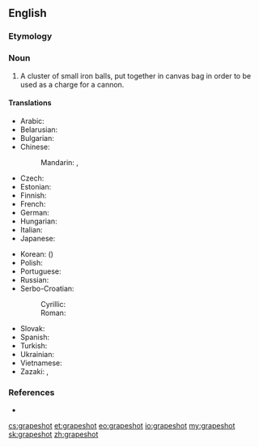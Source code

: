 ==English==
{{wikipedia}}

===Etymology===
{{compound|grape|shot|lang=en}}

===Noun===
{{en-noun|-|grapeshot|grapeshots}}

# {{lb|en|historical}} A cluster of small iron balls, put together in canvas bag in order to be used as a charge for a cannon.

====Translations====
{{trans-top|type of shot}}
* Arabic: {{t-needed|ar}}
* Belarusian: {{t|be|карце́ч|f|sc=Cyrl}}
* Bulgarian: {{t+|bg|карте́ч|m}}
* Chinese:
*: Mandarin: {{t+|cmn|葡萄彈|sc=Hani}}, {{t+|cmn|葡萄弹|tr=pútáodàn|sc=Hani}}
* Czech: {{t|cs|kartáč|m}}
* Estonian: {{t|et|kartetš}}
* Finnish: {{t+|fi|kartessi}}
* French: {{t+|fr|mitraille|f}}
* German: {{t+|de|Kartätsche|f}}
* Hungarian: {{t+|hu|kartács}}
* Italian: {{t+|it|mitraglia|f}}
* Japanese: {{t|ja|葡萄弾|tr=ぶどうだん, budōdan|sc=Jpan}}
{{trans-mid}}
* Korean: {{t|ko|포도탄|sc=Kore}} ({{t|ko|葡萄彈|sc=Hani}})
* Polish: {{t+|pl|kartacz|m}}
* Portuguese: {{t+|pt|metralha|f}}
* Russian: {{t+|ru|карте́чь|f}}
* Serbo-Croatian:
*: Cyrillic: {{t|sh|картеч|m}}
*: Roman: {{t+|sh|karteč|m}}
* Slovak: {{t|sk|kartáč|m}}
* Spanish: {{t|es|metralla|f}}
* Turkish: {{t+|tr|misket}}
* Ukrainian: {{t|uk|карте́ч|f|sc=Cyrl}}
* Vietnamese: {{t+|vi|đạn}} {{t+|vi|chùm}}
* Zazaki: {{t|zza|tahnebi}}, {{t|zza|kerawanki}}
{{trans-bottom}}

===References===
* {{R:Webster 1913}}

[[cs:grapeshot]]
[[et:grapeshot]]
[[eo:grapeshot]]
[[io:grapeshot]]
[[my:grapeshot]]
[[sk:grapeshot]]
[[zh:grapeshot]]